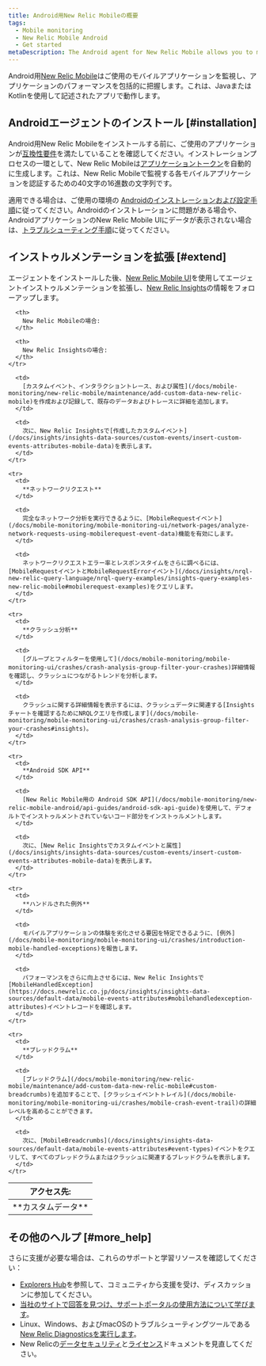 ```yaml
---
title: Android用New Relic Mobileの概要
tags:
  - Mobile monitoring
  - New Relic Mobile Android
  - Get started
metaDescription: The Android agent for New Relic Mobile allows you to monitor performance for Android apps written using Java or Kotlin.
---
```


Android用[New Relic Mobile](/docs/mobile-monitoring/new-relic-mobile/getting-started/introduction-new-relic-mobile)はご使用のモバイルアプリケーションを監視し、アプリケーションのパフォーマンスを包括的に把握します。これは、JavaまたはKotlinを使用して記述されたアプリで動作します。

## Androidエージェントのインストール [#installation]

Android用New Relic Mobileをインストールする前に、ご使用のアプリケーションが[互換性要件](/docs/mobile-monitoring/new-relic-mobile-android/get-started/new-relic-android-compatibility-requirements)を満たしていることを確認してください。インストレーションプロセスの一環として、New Relic Mobileは[アプリケーショントークン](/docs/mobile-monitoring/new-relic-mobile/maintenance/viewing-your-application-token)を自動的に生成します。これは、New Relic Mobileで監視する各モバイルアプリケーションを認証するための40文字の16進数の文字列です。

適用できる場合は、ご使用の環境の [Androidのインストレーションおよび設定手順](/docs/mobile-monitoring/new-relic-mobile-android/install-configure)に従ってください。Androidのインストレーションに問題がある場合や、AndroidアプリケーションのNew Relic Mobile UIにデータが表示されない場合は、[トラブルシューティング手順](/docs/mobile-monitoring/new-relic-mobile-android/troubleshoot/no-data-appears-android)に従ってください。

## インストゥルメンテーションを拡張 [#extend]

エージェントをインストールした後、[New Relic Mobile UI](/docs/mobile-monitoring/mobile-monitoring-ui/mobile-app-pages/mobile-apps-index)を使用してエージェントインストゥルメンテーションを拡張し、[New Relic Insights](/docs/insights/use-insights-ui/getting-started/introduction-new-relic-insights)の情報をフォローアップします。

<table>
  <thead>
    <tr>
      <th style={{ width: "150px" }}>
        アクセス先:
      </th>

      <th>
        New Relic Mobileの場合:
      </th>

      <th>
        New Relic Insightsの場合:
      </th>
    </tr>
  </thead>

  <tbody>
    <tr>
      <td>
        **カスタムデータ**
      </td>

      <td>
        [カスタムイベント、インタラクショントレース、および属性](/docs/mobile-monitoring/new-relic-mobile/maintenance/add-custom-data-new-relic-mobile)を作成および記録して、既存のデータおよびトレースに詳細を追加します。
      </td>

      <td>
        次に、New Relic Insightsで[作成したカスタムイベント](/docs/insights/insights-data-sources/custom-events/insert-custom-events-attributes-mobile-data)を表示します。
      </td>
    </tr>

    <tr>
      <td>
        **ネットワークリクエスト**
      </td>

      <td>
        完全なネットワーク分析を実行できるように、[MobileRequestイベント](/docs/mobile-monitoring/mobile-monitoring-ui/network-pages/analyze-network-requests-using-mobilerequest-event-data)機能を有効にします。
      </td>

      <td>
        ネットワークリクエストエラー率とレスポンスタイムをさらに調べるには、[MobileRequestイベントとMobileRequestErrorイベント](/docs/insights/nrql-new-relic-query-language/nrql-query-examples/insights-query-examples-new-relic-mobile#mobilerequest-examples)をクエリします。
      </td>
    </tr>

    <tr>
      <td>
        **クラッシュ分析**
      </td>

      <td>
        [グループとフィルターを使用して](/docs/mobile-monitoring/mobile-monitoring-ui/crashes/crash-analysis-group-filter-your-crashes)詳細情報を確認し、クラッシュにつながるトレンドを分析します。
      </td>

      <td>
        クラッシュに関する詳細情報を表示するには、クラッシュデータに関連する[Insightsチャートを確認するためにNRQLクエリを作成します](/docs/mobile-monitoring/mobile-monitoring-ui/crashes/crash-analysis-group-filter-your-crashes#insights)。
      </td>
    </tr>

    <tr>
      <td>
        **Android SDK API**
      </td>

      <td>
        [New Relic Mobile用の Android SDK API](/docs/mobile-monitoring/new-relic-mobile-android/api-guides/android-sdk-api-guide)を使用して、デフォルトでインストゥルメントされていないコード部分をインストゥルメントします。
      </td>

      <td>
        次に、[New Relic Insightsでカスタムイベントと属性](/docs/insights/insights-data-sources/custom-events/insert-custom-events-attributes-mobile-data)を表示します。
      </td>
    </tr>

    <tr>
      <td>
        **ハンドルされた例外**
      </td>

      <td>
        モバイルアプリケーションの体験を劣化させる要因を特定できるように、[例外](/docs/mobile-monitoring/mobile-monitoring-ui/crashes/introduction-mobile-handled-exceptions)を報告します。
      </td>

      <td>
        パフォーマンスをさらに向上させるには、New Relic Insightsで [MobileHandledException](https://docs.newrelic.co.jp/docs/insights/insights-data-sources/default-data/mobile-events-attributes#mobilehandledexception-attributes)イベントレコードを確認します。
      </td>
    </tr>

    <tr>
      <td>
        **ブレッドクラム**
      </td>

      <td>
        [ブレッドクラム](/docs/mobile-monitoring/new-relic-mobile/maintenance/add-custom-data-new-relic-mobile#custom-breadcrumbs)を追加することで、[クラッシュイベントトレイル](/docs/mobile-monitoring/mobile-monitoring-ui/crashes/mobile-crash-event-trail)の詳細レベルを高めることができます。
      </td>

      <td>
        次に、[MobileBreadcrumbs](/docs/insights/insights-data-sources/default-data/mobile-events-attributes#event-types)イベントをクエリして、すべてのブレッドクラムまたはクラッシュに関連するブレッドクラムを表示します。
      </td>
    </tr>
  </tbody>
</table>

## その他のヘルプ [#more_help]

さらに支援が必要な場合は、これらのサポートと学習リソースを確認してください：

* [Explorers Hub](https://discuss.newrelic.com/)を参照して、コミュニティから支援を受け、ディスカッションに参加してください。
* [当社のサイトで回答を見つけ、サポートポータルの使用方法について学びます](/docs/using-new-relic/welcome-new-relic/get-started/find-help-use-support-portal)。
* Linux、Windows、およびmacOSのトラブルシューティングツールである[New Relic Diagnosticsを実行します](/docs/using-new-relic/cross-product-functions/troubleshooting/new-relic-diagnostics)。
* New Relicの[データセキュリティ](/docs/security)と[ライセンス](/docs/licenses)ドキュメントを見直してください。

